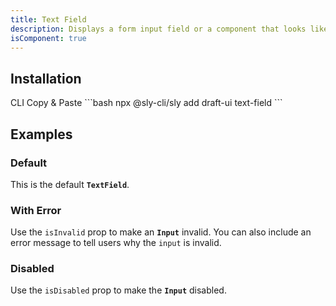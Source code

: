 ```yaml
---
title: Text Field
description: Displays a form input field or a component that looks like an input field.
isComponent: true
---
```


## Installation

<Tabs>
  <TabList aria-label="Preview and Code Tabs">
      <Tab id="cli-install">CLI</Tab>
      <Tab id="manual-install">Copy & Paste</Tab>
  </TabList>
  <TabPanel id="cli-install" className="px-0 [&_pre]:mt-0">
    ```bash
    npx @sly-cli/sly add draft-ui text-field
    ```
  </TabPanel>
  <TabPanel id="manual-install" className="px-0">
    <ComponentSource src="../../packages/ui/src/text-field.tsx" />
  </TabPanel>
</Tabs>

## Examples

### Default

This is the default **`TextField`**.

<ComponentExample name="text-field" story="default" />

### With Error

Use the `isInvalid` prop to make an **`Input`** invalid. You can also include an error message to tell users why the `input` is invalid.

<ComponentExample name="text-field" story="with-error" />

### Disabled

Use the `isDisabled` prop to make the **`Input`** disabled.

<ComponentExample name="text-field" story="disabled" />
